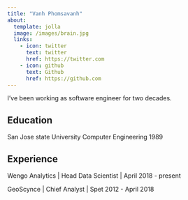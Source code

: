 ```yaml
---
title: "Vanh Phomsavanh"
about:
  template: jolla
  image: /images/brain.jpg
  links:
    - icon: twitter
      text: twitter
      href: https://twitter.com
    - icon: github
      text: Github
      href: https://github.com
---
```


I've been working as software engineer for two decades.

## Education

San Jose state University Computer Engineering 1989


## Experience

Wengo Analytics | Head Data Scientist | April 2018 - present

GeoScynce | Chief Analyst | Spet 2012 - April 2018